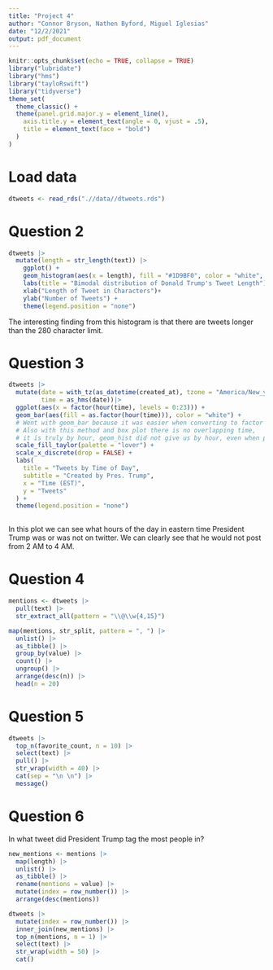 ---
title: "Project 4"
author: "Connor Bryson, Nathen Byford, Miguel Iglesias"
date: "12/2/2021"
output: pdf_document
---

```{r setup, include=FALSE}
knitr::opts_chunk$set(echo = TRUE, collapse = TRUE)
library("lubridate")
library("hms")
library("tayloRswift")
library("tidyverse")
theme_set(
  theme_classic() +
  theme(panel.grid.major.y = element_line(),
    axis.title.y = element_text(angle = 0, vjust = .5),
    title = element_text(face = "bold")
  )
)
```

# Load data

```{r}
dtweets <- read_rds(".//data//dtweets.rds")
```

# Question 2

```{r, fig.height=3.5, fig.align='center'}
dtweets |> 
  mutate(length = str_length(text)) |> 
    ggplot() +
    geom_histogram(aes(x = length), fill = "#1D9BF0", color = "white", binwidth =5) +
    labs(title = "Bimodal distribution of Donald Trump's Tweet Length") +
    xlab("Length of Tweet in Characters")+
    ylab("Number of Tweets") +
    theme(legend.position = "none")
```

The interesting finding from this histogram is that there are tweets longer than the 280 character limit.

# Question 3

```{r, fig.height=3.5, fig.align='center'}
dtweets |> 
  mutate(date = with_tz(as_datetime(created_at), tzone = "America/New_york"),
         time = as_hms(date))|> 
  ggplot(aes(x = factor(hour(time), levels = 0:23))) +
  geom_bar(aes(fill = as.factor(hour(time))), color = "white") +
  # Went with geom_bar because it was easier when converting to factor for color changes.
  # Also with this method and box plot there is no overlapping time,
  # it is truly by hour, geom_hist did not give us by hour, even when playing with bins.
  scale_fill_taylor(palette = "lover") +
  scale_x_discrete(drop = FALSE) +
  labs(
    title = "Tweets by Time of Day", 
    subtitle = "Created by Pres. Trump", 
    x = "Time (EST)",
    y = "Tweets"
  ) +
  theme(legend.position = "none")
  
```

In this plot we can see what hours of the day in eastern time President Trump was or was not on twitter. We can clearly see that he would not post from 2 AM to 4 AM.

# Question 4

```{r}
mentions <- dtweets |> 
  pull(text) |> 
  str_extract_all(pattern = "\\@\\w{4,15}")

map(mentions, str_split, pattern = ", ") |> 
  unlist() |> 
  as_tibble() |> 
  group_by(value) |> 
  count() |> 
  ungroup() |> 
  arrange(desc(n)) |> 
  head(n = 20)

```

# Question 5

```{r, out.width="100%"}
dtweets |> 
  top_n(favorite_count, n = 10) |> 
  select(text) |> 
  pull() |> 
  str_wrap(width = 40) |> 
  cat(sep = "\n \n") |> 
  message()
```

# Question 6

In what tweet did President Trump tag the most people in?

```{r, message=FALSE}
new_mentions <- mentions |> 
  map(length) |> 
  unlist() |> 
  as_tibble() |> 
  rename(mentions = value) |> 
  mutate(index = row_number()) |> 
  arrange(desc(mentions))

dtweets |> 
  mutate(index = row_number()) |>
  inner_join(new_mentions) |> 
  top_n(mentions, n = 1) |> 
  select(text) |> 
  str_wrap(width = 50) |> 
  cat()
```


